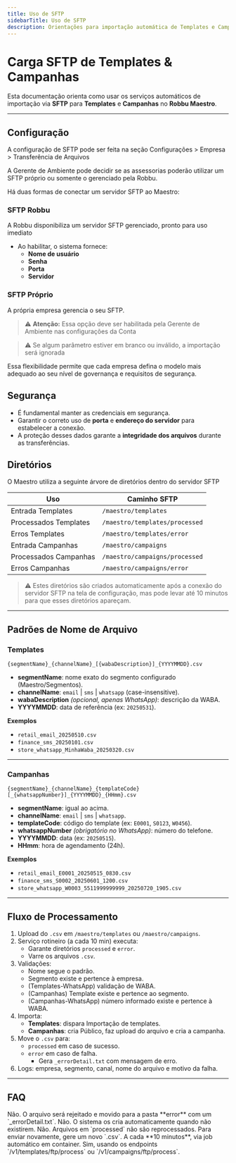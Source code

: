 ```yaml
---
title: Uso de SFTP
sidebarTitle: Uso de SFTP
description: Orientações para importação automática de Templates e Campanhas via SFTP no Robbu Maestro, incluindo padrões de arquivos, diretórios e fluxo de processamento.
---
```


# Carga SFTP de Templates & Campanhas  

Esta documentação orienta como usar os serviços automáticos de importação via **SFTP** para **Templates** e **Campanhas** no **Robbu Maestro**.  

---

## Configuração
A configuração de SFTP pode ser feita na seção Configurações > Empresa > Transferência de Arquivos

A Gerente de Ambiente pode decidir se as assessorias poderão utilizar um SFTP próprio ou somente o gerenciado pela Robbu.

Há duas formas de conectar um servidor SFTP ao Maestro:

### SFTP Robbu
A Robbu disponibiliza um servidor SFTP gerenciado, pronto para uso imediato
- Ao habilitar, o sistema fornece:  
  - **Nome de usuário**  
  - **Senha**  
  - **Porta**  
  - **Servidor**

### SFTP Próprio
A própria empresa gerencia o seu SFTP.

> ⚠️ **Atenção:** Essa opção deve ser habilitada pela Gerente de Ambiente nas configurações da Conta

> ⚠️ Se algum parâmetro estiver em branco ou inválido, a importação será ignorada

Essa flexibilidade permite que cada empresa defina o modelo mais adequado ao seu nível de governança e requisitos de segurança.

## Segurança
- É fundamental manter as credenciais em segurança.  
- Garantir o correto uso de **porta** e **endereço do servidor** para estabelecer a conexão.  
- A proteção desses dados garante a **integridade dos arquivos** durante as transferências.

## Diretórios  

O Maestro utiliza a seguinte árvore de diretórios dentro do servidor SFTP

| Uso                      | Caminho SFTP                   |
|--------------------------|--------------------------------|
| Entrada Templates        | `/maestro/templates`           |
| Processados Templates    | `/maestro/templates/processed` |
| Erros Templates          | `/maestro/templates/error`     |
| Entrada Campanhas        | `/maestro/campaigns`           |
| Processados Campanhas    | `/maestro/campaigns/processed` |
| Erros Campanhas          | `/maestro/campaigns/error`     |

> ⚠️ Estes diretórios são criados automaticamente após a conexão do servidor SFTP na tela de configuração, mas pode levar até 10 minutos para que esses diretórios apareçam.

---

## Padrões de Nome de Arquivo  

### Templates  
```plaintext
{segmentName}_{channelName}_[{wabaDescription}]_{YYYYMMDD}.csv
```
- **segmentName**: nome exato do segmento configurado (Maestro/Segmentos).  
- **channelName**: `email` | `sms` | `whatsapp` (case-insensitive).  
- **wabaDescription** *(opcional, apenas WhatsApp)*: descrição da WABA.  
- **YYYYMMDD**: data de referência (ex: `20250531`).  

**Exemplos**  
- `retail_email_20250510.csv`  
- `finance_sms_20250101.csv`  
- `store_whatsapp_MinhaWaba_20250320.csv`  

---

### Campanhas  

```plaintext
{segmentName}_{channelName}_{templateCode}[_{whatsappNumber}]_{YYYYMMDD}_{HHmm}.csv
```

- **segmentName**: igual ao acima.  
- **channelName**: `email` | `sms` | `whatsapp`.  
- **templateCode**: código do template (ex: `E0001`, `S0123`, `W0456`).  
- **whatsappNumber** *(obrigatório no WhatsApp)*: número do telefone.  
- **YYYYMMDD**: data (ex: `20250515`).  
- **HHmm**: hora de agendamento (24h).  

**Exemplos**  
- `retail_email_E0001_20250515_0830.csv`  
- `finance_sms_S0002_20250601_1200.csv`  
- `store_whatsapp_W0003_5511999999999_20250720_1905.csv`  

---

## Fluxo de Processamento  

1. Upload do `.csv` em `/maestro/templates` ou `/maestro/campaigns`.  
2. Serviço rotineiro (a cada 10 min) executa:  
   - Garante diretórios `processed` e `error`.  
   - Varre os arquivos `.csv`.  
3. Validações:  
   - Nome segue o padrão.  
   - Segmento existe e pertence à empresa.  
   - (Templates-WhatsApp) validação de WABA.  
   - (Campanhas) Template existe e pertence ao segmento.  
   - (Campanhas-WhatsApp) número informado existe e pertence à WABA.  
4. Importa:  
   - **Templates**: dispara Importação de templates.  
   - **Campanhas**: cria Público, faz upload do arquivo e cria a campanha.  
5. Move o `.csv` para:  
   - `processed` em caso de sucesso.  
   - `error` em caso de falha.  
      - Gera `_errorDetail.txt` com mensagem de erro.  
6. Logs: empresa, segmento, canal, nome do arquivo e motivo da falha.  

---

## FAQ

<AccordionGroup>

<Accordion title="Posso enviar arquivos sem seguir o padrão de nomenclatura?">
Não. O arquivo será rejeitado e movido para a pasta **error** com um `_errorDetail.txt`.
</Accordion>

<Accordion title="Preciso recriar os diretórios processed e error manualmente?">
Não. O sistema os cria automaticamente quando não existirem.
</Accordion>

<Accordion title="Posso reaproveitar um arquivo já processado?">
Não. Arquivos em `processed` não são reprocessados. Para enviar novamente, gere um novo `.csv`.
</Accordion>

<Accordion title="Com que frequência os arquivos são processados?">
A cada **10 minutos**, via job automático em container.
</Accordion>

<Accordion title="É possível simular o processo em ambiente de QA?">
Sim, usando os endpoints `/v1/templates/ftp/process` ou `/v1/campaigns/ftp/process`.
</Accordion>

</AccordionGroup>

